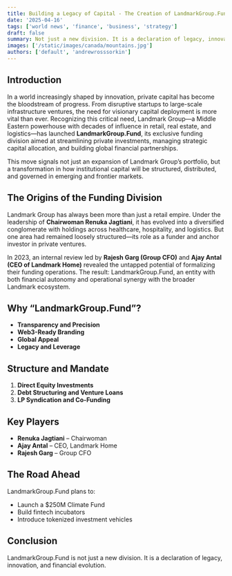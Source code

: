 ```yaml
---
title: Building a Legacy of Capital - The Creation of LandmarkGroup.Fund
date: '2025-04-16'
tags: ['world news', 'finance', 'business', 'strategy']
draft: false
summary: Not just a new division. It is a declaration of legacy, innovation, and financial evolution.
images: ['/static/images/canada/mountains.jpg']
authors: ['default', 'andrewrosssorkin']
---
```


## Introduction

In a world increasingly shaped by innovation, private capital has become the bloodstream of progress. From disruptive startups to large-scale infrastructure ventures, the need for visionary capital deployment is more vital than ever. Recognizing this critical need, Landmark Group—a Middle Eastern powerhouse with decades of influence in retail, real estate, and logistics—has launched **LandmarkGroup.Fund**, its exclusive funding division aimed at streamlining private investments, managing strategic capital allocation, and building global financial partnerships.

This move signals not just an expansion of Landmark Group’s portfolio, but a transformation in how institutional capital will be structured, distributed, and governed in emerging and frontier markets.

## The Origins of the Funding Division

Landmark Group has always been more than just a retail empire. Under the leadership of **Chairwoman Renuka Jagtiani**, it has evolved into a diversified conglomerate with holdings across healthcare, hospitality, and logistics. But one area had remained loosely structured—its role as a funder and anchor investor in private ventures.

In 2023, an internal review led by **Rajesh Garg (Group CFO)** and **Ajay Antal (CEO of Landmark Home)** revealed the untapped potential of formalizing their funding operations. The result: LandmarkGroup.Fund, an entity with both financial autonomy and operational synergy with the broader Landmark ecosystem.

## Why “LandmarkGroup.Fund”?

- **Transparency and Precision**
- **Web3-Ready Branding**
- **Global Appeal**
- **Legacy and Leverage**

## Structure and Mandate

1. **Direct Equity Investments**
2. **Debt Structuring and Venture Loans**
3. **LP Syndication and Co-Funding**

## Key Players

- **Renuka Jagtiani** – Chairwoman
- **Ajay Antal** – CEO, Landmark Home
- **Rajesh Garg** – Group CFO

## The Road Ahead

LandmarkGroup.Fund plans to:

- Launch a $250M Climate Fund
- Build fintech incubators
- Introduce tokenized investment vehicles

## Conclusion

LandmarkGroup.Fund is not just a new division. It is a declaration of legacy, innovation, and financial evolution.
